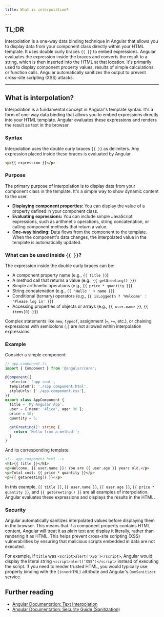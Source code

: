 ```yaml
---
title: What is interpolation?
---
```


## TL;DR

Interpolation is a one-way data binding technique in Angular that allows you to display data from your component class directly within your HTML template. It uses double curly braces `{{ }}` to embed expressions. Angular evaluates the expression inside the braces and converts the result to a string, which is then inserted into the HTML at that location. It's primarily used to display component property values, results of simple calculations, or function calls. Angular automatically sanitizes the output to prevent cross-site scripting (XSS) attacks.

---

## What is interpolation?

Interpolation is a fundamental concept in Angular's template syntax. It's a form of one-way data binding that allows you to embed expressions directly into your HTML template. Angular evaluates these expressions and renders the result as text in the browser.

### Syntax

Interpolation uses the double curly braces `{{ }}` as delimiters. Any expression placed inside these braces is evaluated by Angular.

```html
<p>{{ expression }}</p>
```

### Purpose

The primary purpose of interpolation is to display data from your component class in the template. It's a simple way to show dynamic content to the user.

- **Displaying component properties:** You can display the value of a property defined in your component class.
- **Evaluating expressions:** You can include simple JavaScript expressions, such as arithmetic operations, string concatenation, or calling component methods that return a value.
- **One-way binding:** Data flows from the component to the template. When the component's data changes, the interpolated value in the template is automatically updated.

### What can be used inside `{{ }}`?

The expression inside the double curly braces can be:

- A component property name (e.g., `{{ title }}`)
- A method call that returns a value (e.g., `{{ getGreeting() }}`)
- Simple arithmetic operations (e.g., `{{ price * quantity }}`)
- String concatenation (e.g., `{{ 'Hello ' + name }}`)
- Conditional (ternary) operators (e.g., `{{ isLoggedIn ? 'Welcome' : 'Please log in' }}`)
- Accessing properties of objects or arrays (e.g., `{{ user.name }}`, `{{ items[0] }}`)

Complex statements like `new`, `typeof`, assignment (`=`, `+=`, etc.), or chaining expressions with semicolons (`;`) are not allowed within interpolation expressions.

### Example

Consider a simple component:

```typescript
// app.component.ts
import { Component } from '@angular/core';

@Component({
  selector: 'app-root',
  templateUrl: './app.component.html',
  styleUrls: ['./app.component.css'],
})
export class AppComponent {
  title = 'My Angular App';
  user = { name: 'Alice', age: 30 };
  price = 10;
  quantity = 5;

  getGreeting(): string {
    return 'Hello from a method!';
  }
}
```

And its corresponding template:

```html
<!-- app.component.html -->
<h1>{{ title }}</h1>
<p>Welcome, {{ user.name }}! You are {{ user.age }} years old.</p>
<p>Total cost: {{ price * quantity }}</p>
<p>{{ getGreeting() }}</p>
```

In this example, `{{ title }}`, `{{ user.name }}`, `{{ user.age }}`, `{{ price * quantity }}`, and `{{ getGreeting() }}` are all examples of interpolation. Angular evaluates these expressions and displays the results in the HTML.

### Security

Angular automatically sanitizes interpolated values before displaying them in the browser. This means that if a component property contains HTML content, Angular will treat it as plain text and display it literally, rather than rendering it as HTML. This helps prevent cross-site scripting (XSS) vulnerabilities by ensuring that malicious scripts embedded in data are not executed.

For example, if `title` was `<script>alert('XSS')</script>`, Angular would display the literal string `<script>alert('XSS')</script>` instead of executing the script. If you need to render trusted HTML, you would typically use property binding with the `[innerHTML]` attribute and Angular's `DomSanitizer` service.

## Further reading

- [Angular Documentation: Text Interpolation](https://angular.dev/guide/templates/interpolation)
- [Angular Documentation: Security Guide (Sanitization)](https://angular.dev/best-practices/security)
